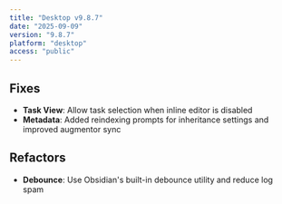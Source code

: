 ```yaml
---
title: "Desktop v9.8.7"
date: "2025-09-09"
version: "9.8.7"
platform: "desktop"
access: "public"
---
```




## Fixes

- **Task View**: Allow task selection when inline editor is disabled
- **Metadata**: Added reindexing prompts for inheritance settings and improved augmentor sync

## Refactors

- **Debounce**: Use Obsidian's built-in debounce utility and reduce log spam